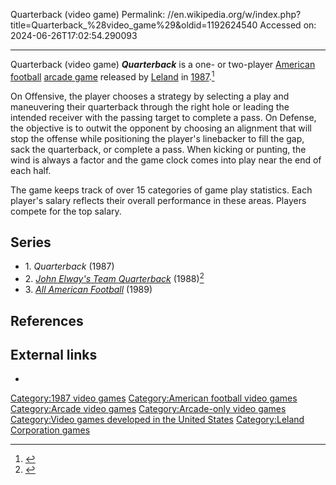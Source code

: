 Quarterback (video game)
Permalink: //en.wikipedia.org/w/index.php?title=Quarterback_%28video_game%29&oldid=1192624540
Accessed on: 2024-06-26T17:02:54.290093



------
Quarterback (video game)
{{Infobox VG
|title = Quarterback
|image = QuarterbackFront.JPG
|developer = 
|publisher = [[Leland Corporation]]
|designer = 
|engine = 
|released = [[1987 in video gaming|1987]]
|genre = [[Sports game|Sports]], [[American football]]
|modes = 
|platforms = [[Arcade games|Arcade]]
}}{{notability|Products|date=January 2017}}
'''''Quarterback''''' is a one- or two-player [[American football]] [[arcade game]] released by [[Leland Corporation|Leland]] in [[1987 in video gaming|1987]].<ref>{{Citation |last=Leland Corp. |title=Quarterback |date=1987 |url=http://archive.org/details/arcade_quarterb |access-date=2022-11-25}}</ref>

On Offensive, the player chooses a strategy by selecting a play and maneuvering their quarterback through the right hole or leading the intended receiver with the passing target to complete a pass. 
On Defense, the objective is to outwit the opponent by choosing an alignment that will stop the offense while positioning the player's linebacker to fill the gap, sack the quarterback, or complete a pass.
When kicking or punting, the wind is always a factor and the game clock comes into play near the end of each half.

The game keeps track of over 15 categories of game play statistics. Each player's salary reflects their overall performance in these areas. Players compete for the top salary.

==Series==
*1. ''Quarterback'' (1987) 
*2. ''[[John Elway's Team Quarterback]]'' (1988)<ref>{{Cite book |last=Leland Corporation |url=http://archive.org/details/arcadeflyer_john-elways-team-quarterback |title=John Elway's Team Quarterback |date=1988}}</ref>
*3. ''[[All American Football]]'' (1989)


== References ==
{{Reflist}}{{Amfoot-videogame-stub}}

==External links==
* {{KLOV game|id=9191|name=Quarterback}}

{{arcade-stub}}
[[Category:1987 video games]]
[[Category:American football video games]]
[[Category:Arcade video games]]
[[Category:Arcade-only video games]]
[[Category:Video games developed in the United States]]
[[Category:Leland Corporation games]]
